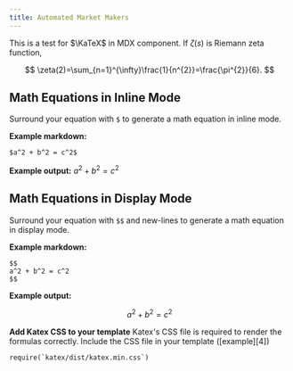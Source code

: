 ```yaml
---
title: Automated Market Makers
---
```


This is a test for $\KaTeX$ in MDX component. If $\zeta( s )$ is Riemann zeta function,

$$
\zeta(2)=\sum_{n=1}^{\infty}\frac{1}{n^{2}}=\frac{\pi^{2}}{6}.
$$

## Math Equations in Inline Mode

Surround your equation with `$` to generate a math equation in inline mode.

**Example markdown:**

```
$a^2 + b^2 = c^2$
```

**Example output:** $a^2 + b^2 = c^2$

## Math Equations in Display Mode

Surround your equation with `$$` and new-lines to generate a math equation in
display mode.

**Example markdown:**

```
$$
a^2 + b^2 = c^2
$$
```

**Example output:**

$$
a^2 + b^2 = c^2
$$

**Add Katex CSS to your template** Katex's CSS file is required to render the
formulas correctly. Include the CSS file in your template ([example][4])

```
require(`katex/dist/katex.min.css`)
```
